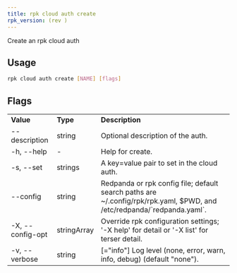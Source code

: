 ```yaml
---
title: rpk cloud auth create
rpk_version: (rev )
---
```


Create an rpk cloud auth

## Usage

```bash
rpk cloud auth create [NAME] [flags]
```

## Flags

<table>
  <tbody>
    <tr>
      <td>
        <strong>Value</strong>
      </td>
      <td>
        <strong>Type</strong>
      </td>
      <td>
        <strong>Description</strong>
      </td>
    </tr>
    <tr>
      <td>--description</td>
      <td>string</td>
      <td>Optional description of the auth.</td>
    </tr>
    <tr>
      <td>-h, --help</td>
      <td>-</td>
      <td>Help for create.</td>
    </tr>
    <tr>
      <td>-s, --set</td>
      <td>strings</td>
      <td>A key=value pair to set in the cloud auth.</td>
    </tr>
    <tr>
      <td>--config</td>
      <td>string</td>
      <td>
        Redpanda or rpk config file; default search paths are
        ~/.config/rpk/rpk.yaml, $PWD, and /etc/redpanda/`redpanda.yaml`.
      </td>
    </tr>
    <tr>
      <td>-X, --config-opt</td>
      <td>stringArray</td>
      <td>
        Override rpk configuration settings; '-X help' for detail or '-X list'
        for terser detail.
      </td>
    </tr>
    <tr>
      <td>-v, --verbose</td>
      <td>string</td>
      <td>
        [="info"] Log level (none, error, warn, info, debug) (default "none").
      </td>
    </tr>
  </tbody>
</table>
